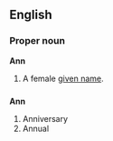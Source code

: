 ==English==

===Proper noun===
'''Ann'''
# A female [[given name]].


==={{abbreviation}}===
'''Ann'''

#Anniversary
#Annual